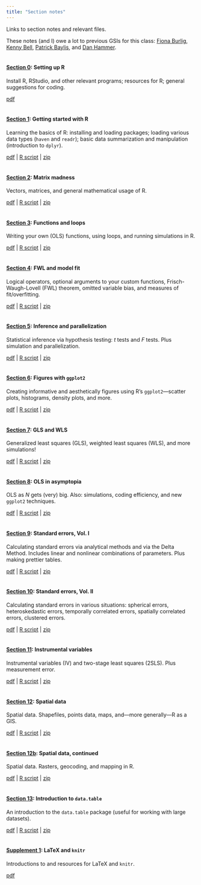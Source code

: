 ```yaml
---
title: "Section notes"
---
```


Links to section notes and relevant files.

These notes (and I) owe a lot to previous GSIs for this class: [Fiona Burlig](https://www.fionaburlig.com/are212), [Kenny Bell](https://github.com/kendonB/ARE212), [Patrick Baylis](https://github.com/pbaylis/ARE212/), and [Dan Hammer](https://github.com/danhammer/ARE212).
<br><br>

#### [__Section 0__](section00.html): Setting up R

Install R, RStudio, and other relevant programs; resources for R; general suggestions for coding.

[pdf](Section00/section00.pdf)
<br><br>

#### [__Section 1__](section01.html): Getting started with R

Learning the basics of R: installing and loading packages; loading various data types (`haven` and `readr`); basic data summarization and manipulation (introduction to `dplyr`).

[pdf](Section01/section01.pdf) | [R script](Section01/section01.R) | [zip](Section01.zip)
<br><br>

#### [__Section 2__](section02.html): Matrix madness

Vectors, matrices, and general mathematical usage of R.

[pdf](Section02/section02.pdf) | [R script](Section02/section02.R) | [zip](Section02.zip)
<br><br>

#### [__Section 3__](section03.html): Functions and loops

Writing your own (OLS) functions, using loops, and running simulations in R.

[pdf](Section03/section03.pdf) | [R script](Section03/section03.R) | [zip](Section03.zip)
<br><br>

#### [__Section 4__](section04.html): FWL and model fit

Logical operators, optional arguments to your custom functions, Frisch-Waugh-Lovell (FWL) theorem, omitted variable bias, and measures of fit/overfitting.

[pdf](Section04/section04.pdf) | [R script](Section04/section04.R) | [zip](Section04.zip)
<br><br>

#### [__Section 5__](section05.html): Inference and parallelization

Statistical inference via hypothesis testing: _t_ tests and $F$ tests. Plus simulation and parallelization.

[pdf](Section05/section05.pdf) | [R script](Section05/section05.R) | [zip](Section05.zip)
<br><br>

#### [__Section 6__](section06.html): Figures with `ggplot2`

Creating informative and aesthetically figures using R's `ggplot2`—scatter plots, histograms, density plots, and more.

[pdf](Section06/section06.pdf) | [R script](Section06/section06.R) | [zip](Section06.zip)
<br><br>

#### [__Section 7__](section07.html): GLS and WLS

Generalized least squares (GLS), weighted least squares (WLS), and more simulations!

[pdf](Section07/section07.pdf) | [R script](Section07/section07.R) | [zip](Section07.zip)
<br><br>

#### [__Section 8__](section08.html): OLS in asymptopia

OLS as $N$ gets (very) big. Also: simulations, coding efficiency, and new `ggplot2` techniques.

[pdf](Section08/section08.pdf) | [R script](Section08/section08.R) | [zip](Section08.zip)
<br><br>

#### [__Section 9__](section09.html): Standard errors, Vol. I

Calculating standard errors via analytical methods and via the Delta Method. Includes linear and nonlinear combinations of parameters. Plus making prettier tables.

[pdf](Section09/section09.pdf) | [R script](Section09/section09.R) | [zip](Section09.zip)
<br><br>

#### [__Section 10__](section10.html): Standard errors, Vol. II

Calculating standard errors in various situations: spherical errors, heteroskedastic errors, temporally correlated errors, spatially correlated errors, clustered errors.

[pdf](Section10/section10.pdf) | [R script](Section10/section10.R) | [zip](Section10.zip)
<br><br>

#### [__Section 11__](section11.html): Instrumental variables

Instrumental variables (IV) and two-stage least squares (2SLS). Plus measurement error.

[pdf](Section11/section11.pdf) | [R script](Section11/section11.R) | [zip](Section11.zip)
<br><br>

#### [__Section 12__](section12.html): Spatial data

Spatial data. Shapefiles, points data, maps, and—more generally—R as a GIS.

[pdf](Section12/section12.pdf) | [R script](Section12/section12.R) | [zip](Section12.zip)
<br><br>

#### [__Section 12b__](section12b.html): Spatial data, continued

Spatial data. Rasters, geocoding, and mapping in R.

[pdf](Section12b/section12b.pdf) | [R script](Section12b/section12b.R) | [zip](Section12b.zip)
<br><br>

#### [__Section 13__](section13.html): Introduction to `data.table`

An introduction to the `data.table` package (useful for working with large datasets).

[pdf](Section13/section13.pdf) | [R script](Section13/section13.R) | [zip](Section13.zip)
<br><br>

#### [__Supplement 1__](latexKnitr.html): LaTeX and `knitr`

Introductions to and resources for LaTeX and `knitr`.

[pdf](LatexKnitr/latexKnitr.pdf)
<br><br>
